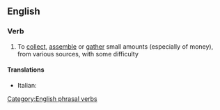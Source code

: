 ==English==

===Verb===
{{en-verb|inf=to [[scrape]] [[together]]|scrapes together|scraping together|scraped together}}

# To [[collect]], [[assemble]] or [[gather]] small amounts (especially of money), from various sources, with some difficulty

====Translations====
{{top}}
* Italian: {{t-|it|racimolare}}
{{mid}}

{{bottom}}

[[Category:English phrasal verbs]]